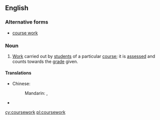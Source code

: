 ==English==
{{wikipedia}}

===Alternative forms===
* [[course work]]

===Noun===
{{en-noun|-}}

# [[work|Work]] carried out by [[student]]s of a particular [[course]]; it is [[assess]]ed and counts towards the [[grade]] given.

====Translations====
{{trans-top|work carried out by students of a particular course}}
* Chinese: 
*: Mandarin: {{t|cmn|課程|sc=Hani}}, {{t|cmn|课程|tr=kèchéng|sc=Hani}}
{{trans-mid}}
* {{trreq|Finnish}}
{{trans-bottom}}

[[cy:coursework]]
[[pl:coursework]]